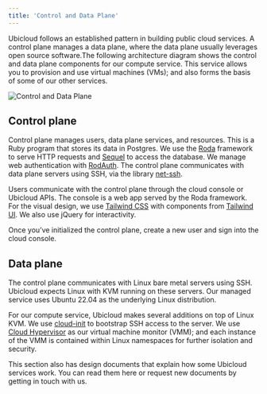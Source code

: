 ```yaml
---
title: 'Control and Data Plane'
---
```


Ubicloud follows an established pattern in building public cloud services. A control plane manages a data plane, where the data plane usually leverages open source software.The following architecture diagram shows the control and data plane components for our compute service. This service allows you to provision and use virtual machines (VMs); and also forms the basis of some of our other services.

![Control and Data Plane](/architecture/control-and-data-plane-1.jpg)


## Control plane

Control plane manages users, data plane services, and resources. This is a Ruby program that stores its data in Postgres. We use the [Roda](https://roda.jeremyevans.net/) framework to serve HTTP requests and [Sequel](http://sequel.jeremyevans.net/) to access the database. We manage web authentication with [RodAuth](http://rodauth.jeremyevans.net/). The control plane communicates with data plane servers using SSH, via the library [net-ssh](https://github.com/net-ssh/net-ssh).

Users communicate with the control plane through the cloud console or Ubicloud APIs. The console is a web app served by the Roda framework. For the visual design, we use [Tailwind CSS](https://tailwindcss.com/) with components from [Tailwind UI](https://tailwindui.com/). We also use jQuery for interactivity.

Once you’ve initialized the control plane, create a new user and sign into the cloud console.

## Data plane

The control plane communicates with Linux bare metal servers using SSH. Ubicloud expects Linux with KVM running on these servers. Our managed service uses Ubuntu 22.04 as the underlying Linux distribution.

For our compute service, Ubicloud makes several additions on top of Linux KVM. We use [cloud-init](https://github.com/canonical/cloud-init) to bootstrap SSH access to the server. We use [Cloud Hypervisor](https://github.com/cloud-hypervisor/cloud-hypervisor) as our virtual machine monitor (VMM); and each instance of the VMM is contained within Linux namespaces for further isolation and security.

This section also has design documents that explain how some Ubicloud services work. You can read them here or request new documents by getting in touch with us.

